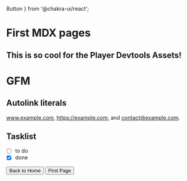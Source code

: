   Button
} from '@chakra-ui/react';

# First MDX pages

## This is so cool for the Player Devtools Assets!

# GFM

## Autolink literals

www.example.com, https://example.com, and contact@example.com.

## Tasklist

* [ ] to do
* [x] done

<Link passHref href="/">
    <Button variant="outline">Back to Home</Button>
</Link>

<Link passHref href="/first-mdx">
    <Button variant="outline">First Page</Button>
</Link>
